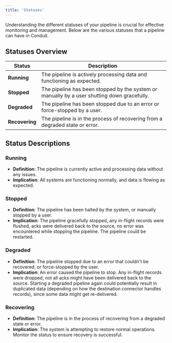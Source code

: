 ```yaml
---
title: 'Statuses'
---
```


Understanding the different statuses of your pipeline is crucial for effective monitoring and management. Below are the various statuses that a pipeline can have in Conduit.

## Statuses Overview

| Status                  | Description                                                                 |
|------------------------|-----------------------------------------------------------------------------|
| **Running**            | The pipeline is actively processing data and functioning as expected.      |
| **Stopped**            | The pipeline has been stopped by the system or manually by a user shutting down gracefully. |
| **Degraded**           | The pipeline has been stopped due to an error or force-stopped by a user. |
| **Recovering**         | The pipeline is in the process of recovering from a degraded state or error. |

## Status Descriptions

### Running
-  **Definition**: The pipeline is currently active and processing data without any issues.
-  **Implication**: All systems are functioning normally, and data is flowing as expected.

### Stopped
-  **Definition**: The pipeline has been halted by the system, or manually stopped by a user.
-  **Implication**: The pipeline gracefully stopped, any in-flight records were flushed, acks were delivered back to the source, no error was encountered while stopping the pipeline. The pipeline could be restarted.

### Degraded
-  **Definition**: The pipeline stopped due to an error that couldn't be recovered, or force-stopped by the user.
-  **Implication**: An error caused the pipeline to stop. Any in-flight records were dropped, not all acks might have been delivered back to the source. Starting a degraded pipeline again could potentially result in duplicated data (depending on how the destination connector handles records), since some data might get re-delivered.

### Recovering
-  **Definition**: The pipeline is in the process of recovering from a degraded state or error.
-  **Implication**: The system is attempting to restore normal operations. Monitor the status to ensure recovery is successful.
